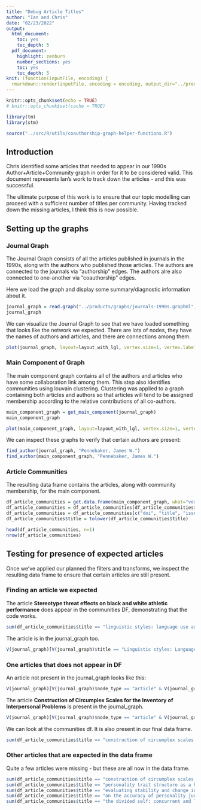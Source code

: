 ```yaml
---
title: "Debug Article Titles"
author: "Ian and Chris"
date: "02/23/2022"
output:
  html_document:
    toc: yes
    toc_depth: 5
  pdf_document:
    highlight: zenburn
    number_sections: yes
    toc: yes
    toc_depth: 5
knit: (function(inputFile, encoding) {
  rmarkdown::render(inputFile, encoding = encoding, output_dir="../products") })
---
```


```r
knitr::opts_chunk$set(echo = TRUE)
# knitr::opts_chunk$set(cache = TRUE)

library(tm)
library(stm)

source("../src/R/utils/coauthorship-graph-helper-functions.R")
```

## Introduction

Chris identified some articles that needed to appear in our 1990s Author+Article+Community graph in order for it to be considered valid.
This document represents Ian's work to track down the articles - and this was successful.

The ultimate purpose of this work is to ensure that our topic modelling can proceed with a sufficient number of titles per community.
Having tracked down the missing articles, I think this is now possible.

## Setting up the graphs

### Journal Graph

The Journal Graph consists of all the articles published in journals in the 1990s, along with the authors who published those articles.
The authors are connected to the journals via "authorship" edges.
The authors alre also connected to one-another via "coauthorship" edges.

Here we load the graph and display some summary/diagnostic information about it.

```r
journal_graph = read.graph("../products/graphs/journals-1990s.graphml", format = "graphml")
journal_graph
```

We can visualize the Journal Graph to see that we have loaded something that looks like the network we expected.
There are lots of nodes, they have the names of authors and articles, and there are connections among them.

```r
plot(journal_graph, layout=layout_with_lgl, vertex.size=1, vertex.label.cex=0.2)
```

### Main Component of Graph

The main component graph contains all of the authors and articles who have some collaboration link among them.
This step also identifies communities using louvain clustering.
Clustering was applied to a graph containing both articles and authors so that articles will tend to be assigned membership according to the relative contributions of all co-authors.

```r
main_component_graph = get_main_component(journal_graph)
main_component_graph
```

```r
plot(main_component_graph, layout=layout_with_lgl, vertex.size=1, vertex.label.cex=0.2)
```

We can inspect these graphs to verify that certain authors are present:

```r
find_author(journal_graph, "Pennebaker, James W.")
find_author(main_component_graph, "Pennebaker, James W.")
```

### Article Communities

The resulting data frame contains the articles, along with community membership, for the main component.

```r
df_article_communities = get.data.frame(main_component_graph, what="vertices")
df_article_communities = df_article_communities[df_article_communities$node_type=="article",]
df_article_communities = df_article_communities[c("doi", "title", "issn", "abstract", "membership")]
df_article_communities$title = tolower(df_article_communities$title)

head(df_article_communities, n=1)
nrow(df_article_communities)
```

## Testing for presence of expected articles

Once we've applied our planned the filters and transforms, we inspect the resulting data frame to ensure that certain articles are still present.

### Finding an article we expected

The article **Stereotype threat effects on black and white athletic performance** does appear in the communities DF, demonstrating that the code works.

```r
sum(df_article_communities$title == "linguistic styles: language use as an individual difference")
```

The article is in the journal_graph too.

```r
V(journal_graph)[V(journal_graph)$title == "Linguistic styles: Language use as an individual difference"]
```

### One articles that does not appear in DF

An article not present in the journal_graph looks like this:

```r
V(journal_graph)[V(journal_graph)$node_type == "article" & V(journal_graph)$title == "tHis aRtiCLe doEs NoT ExISt"]
```

The article **Construction of Circumplex Scales for the Inventory of Interpersonal Problems** is present in the journal_graph.

```r
V(journal_graph)[V(journal_graph)$node_type == "article" & V(journal_graph)$title == "Construction of Circumplex Scales for the Inventory of Interpersonal Problems"]
```

We can look at the communities df.  It is also present in our final data frame.

```r
sum(df_article_communities$title == "construction of circumplex scales for the inventory of interpersonal problems")
```

### Other articles that are expected in the data frame

Quite a few articles were missing - but these are all now in the data frame.

```r
sum(df_article_communities$title == "construction of circumplex scales for the inventory of interpersonal problems")
sum(df_article_communities$title == "personality trait structure as a human universal")
sum(df_article_communities$title == "evaluating stability and change in personality and depression")
sum(df_article_communities$title == "on the accuracy of personality judgment: a realistic approach")
sum(df_article_communities$title == "the divided self: concurrent and longitudinal effects of psychological adjustment and social roles on self-concept differentiation")
```
